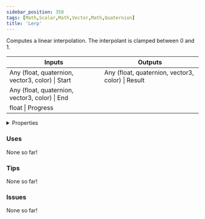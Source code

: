 ```yaml
---
sidebar_position: 358
tags: [Math,Scalar,Math,Vector,Math,Quaternion]
title: 'Lerp'
---
```


Computes a linear interpolation. The interpolant is clamped between 0 and 1.



<IChip uuid="91b0ffa8-4eb1-4a30-aaf3-7a049071cb42"/>

<table><thead><tr><th>Inputs</th><th>Outputs</th></tr></thead><tbody><tr><td>Any (float, quaternion, vector3, color) | Start</td><td>Any (float, quaternion, vector3, color) | Result</td></tr><tr><td>Any (float, quaternion, vector3, color) | End</td><td /></tr><tr><td>float | Progress</td><td /></tr></tbody></table>

<details>
  <summary>Properties</summary>
  <div>
    <div>
    <table>
      <tbody>
        <tr>
          <td>Is beta required?</td>
          <td>No</td>
        </tr>
        <tr>
          <td>Is chip a trolling risk?</td>
          <td>No</td>
        </tr>
        <tr>
          <td>Is chip a role assignment risk?</td>
          <td>No</td>
        </tr>
        <tr>
          <td>Chip UUID</td>
          <td>91b0ffa8-4eb1-4a30-aaf3-7a049071cb42</td>
        </tr>
        <tr>
          <td>Room availability</td>
          <td>Available everywhere</td>
        </tr>
      </tbody>
    </table>
    </div>
  </div>
</details>

### Uses

None so far!

### Tips

None so far!

### Issues

None so far!